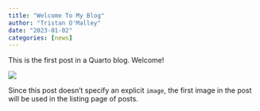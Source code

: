 ```yaml
---
title: "Welcome To My Blog"
author: "Tristan O'Malley"
date: "2023-01-02"
categories: [news]
---
```


This is the first post in a Quarto blog. Welcome!

![](thumbnail.jpg)

Since this post doesn't specify an explicit `image`, the first image in the post will be used in the listing page of posts.
